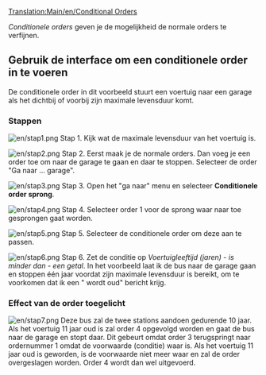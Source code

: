 [[Translation:Main/en/Conditional Orders]]{{en/-}}{{nl/Tutorial}}{{nl/Inhoudsopgave}}

''Conditionele orders'' geven je de mogelijkheid de normale orders te verfijnen.

== Gebruik de interface om een conditionele order in te voeren ==

De conditionele order in dit voorbeeld stuurt een voertuig naar een garage als het dichtbij of voorbij zijn maximale levensduur komt.
===Stappen===
[[File:en/stap1.png|left]]
Stap 1.
Kijk wat de maximale levensduur van het voertuig is.

[[File:en/stap2.png|left]]
Stap 2.
Eerst maak je de normale orders. Dan voeg je een order toe om naar de garage te gaan en daar te stoppen. Selecteer de order "Ga naar ... garage".

[[File:en/stap3.png|left]]
Stap 3.
Open het "ga naar" menu en selecteer '''Conditionele order sprong'''.

[[File:en/stap4.png|left]]
Stap 4.
Selecteer order 1 voor de sprong waar naar toe gesprongen gaat worden.

[[File:en/stap5.png|left]]
Stap 5.
Selecteer de conditionele order om deze aan te passen.


[[File:en/stap6.png|left]]
Stap 6.
Zet de conditie op ''Voertuigleeftijd (jaren)'' - ''is minder dan'' - ''een getal''. In het voorbeeld laat ik de bus naar de garage gaan en stoppen één jaar voordat zijn maximale levensduur is bereikt, om te voorkomen dat ik een "<Voertuig> wordt oud" bericht krijg.
<br clear="all" />

===Effect van de order toegelicht===
[[File:en/stap7.png|left]]
Deze bus zal de twee stations aandoen gedurende 10 jaar. Als het voertuig 11 jaar oud is zal order 4 opgevolgd worden en gaat de bus naar de garage en stopt daar.
Dit gebeurt omdat order 3 terugspringt naar ordernummer 1 omdat de voorwaarde (conditie) waar is. Als het voertuig 11 jaar oud is geworden, is de voorwaarde niet meer waar en zal de order overgeslagen worden. Order 4 wordt dan wel uitgevoerd.